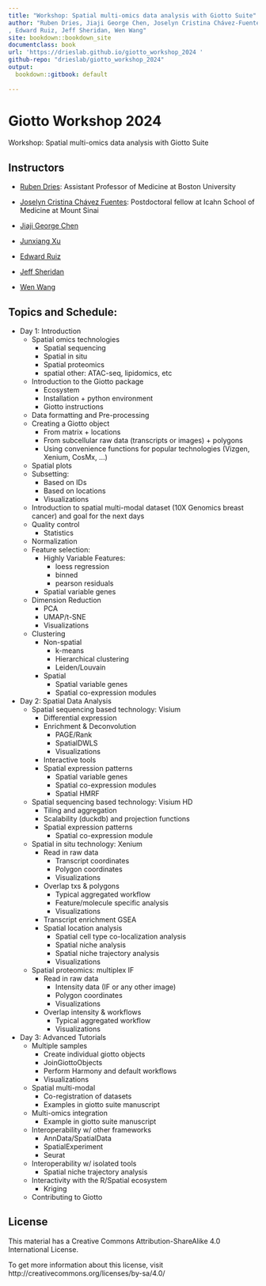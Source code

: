 ```yaml
---
title: "Workshop: Spatial multi-omics data analysis with Giotto Suite"
author: "Ruben Dries, Jiaji George Chen, Joselyn Cristina Chávez-Fuentes, Junxiang Xu
, Edward Ruiz, Jeff Sheridan, Wen Wang"
site: bookdown::bookdown_site
documentclass: book
url: 'https://drieslab.github.io/giotto_workshop_2024 '
github-repo: "drieslab/giotto_workshop_2024"
output:
  bookdown::gitbook: default
  
---
```


# Giotto Workshop 2024

Workshop: Spatial multi-omics data analysis with Giotto Suite

## Instructors

- [Ruben Dries](https://www.drieslab.com/): Assistant Professor of Medicine at Boston University

- [Joselyn Cristina Chávez Fuentes](https://comunidadbioinfo.github.io/es/authors/josschavezf/): Postdoctoral fellow at Icahn School of Medicine at Mount Sinai

- [Jiaji George Chen]()

- [Junxiang Xu]()

- [Edward Ruiz]() 

- [Jeff Sheridan]()

- [Wen Wang]()


## Topics and Schedule:


- Day 1: Introduction
    - Spatial omics technologies
        - Spatial sequencing
        - Spatial in situ 
        - Spatial proteomics
        - spatial other: ATAC-seq, lipidomics, etc
    - Introduction to the Giotto package
        - Ecosystem
        - Installation + python environment
        - Giotto instructions
    - Data formatting and Pre-processing
    - Creating a Giotto object
        - From matrix + locations
        - From subcellular raw data (transcripts or images) + polygons
        - Using convenience functions for popular technologies (Vizgen, Xenium, CosMx, …)
    - Spatial plots
    - Subsetting:
        - Based on IDs
        - Based on locations
        - Visualizations
    - Introduction to spatial multi-modal dataset (10X Genomics breast cancer) and goal for the next days
    - Quality control
        - Statistics
    - Normalization
    - Feature selection:
        - Highly Variable Features:
            - loess regression
            - binned
            - pearson residuals
        - Spatial variable genes
    - Dimension Reduction
        - PCA
        - UMAP/t-SNE
        - Visualizations
    - Clustering
        - Non-spatial
            - k-means
            - Hierarchical clustering
            - Leiden/Louvain
        - Spatial
            - Spatial variable genes
            - Spatial co-expression modules

    
- Day 2: Spatial Data Analysis
    - Spatial sequencing based technology: Visium
        - Differential expression
        - Enrichment & Deconvolution
            - PAGE/Rank
            - SpatialDWLS
            - Visualizations
        - Interactive tools
        - Spatial expression patterns
            - Spatial variable genes
            - Spatial co-expression modules
            - Spatial HMRF
    - Spatial sequencing based technology: Visium HD
        - Tiling and aggregation
        - Scalability (duckdb) and projection functions
        - Spatial expression patterns
            - Spatial co-expression module
    - Spatial in situ technology: Xenium
        - Read in raw data
            - Transcript coordinates
            - Polygon coordinates
            - Visualizations
        - Overlap txs & polygons
            - Typical aggregated workflow
            - Feature/molecule specific analysis
            - Visualizations
        - Transcript enrichment GSEA
        - Spatial location analysis
            - Spatial cell type co-localization analysis
            - Spatial niche analysis
            - Spatial niche trajectory analysis
            - Visualizations
    - Spatial proteomics: multiplex IF
        - Read in raw data
            - Intensity data (IF or any other image)
            - Polygon coordinates
            - Visualizations
        - Overlap intensity & workflows
            - Typical aggregated workflow
            - Visualizations


- Day 3:  Advanced Tutorials
    - Multiple samples 
        - Create individual giotto objects
        - JoinGiottoObjects
        - Perform Harmony and default workflows
        - Visualizations
    - Spatial multi-modal
        - Co-registration of datasets
        - Examples in giotto suite manuscript
    - Multi-omics integration
        - Example in giotto suite manuscript
    - Interoperability w/ other frameworks
        - AnnData/SpatialData
        - SpatialExperiment
        - Seurat
    - Interoperability w/ isolated tools
        - Spatial niche trajectory analysis
    - Interactivity with the R/Spatial ecosystem 
        - Kriging
    - Contributing to Giotto

## License

This material has a Creative Commons Attribution-ShareAlike 4.0 International License. 

To get more information about this license, visit http://creativecommons.org/licenses/by-sa/4.0/

